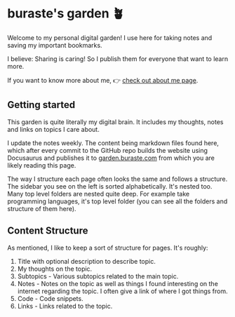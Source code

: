 # buraste's garden 🪴

Welcome to my personal digital garden! I use here for taking notes and saving my important bookmarks.

I believe: Sharing is caring! So I publish them for everyone that want to learn more.

If you want to know more about me, 👉 [check out about me page](https://buraste.com/about-me/).

## Getting started

This garden is quite literally my digital brain. It includes my thoughts, notes and links on topics I care about.

I update the notes weekly. The content being markdown files found here, which after every commit to the GitHub repo builds the website using Docusaurus and publishes it to [garden.buraste.com](https://garden.buraste.com) from which you are likely reading this page.

The way I structure each page often looks the same and follows a structure. The sidebar you see on the left is sorted alphabetically. It's nested too. Many top level folders are nested quite deep. For example take programming languages, it's top level folder (you can see all the folders and structure of them here).

## Content Structure

As mentioned, I like to keep a sort of structure for pages. It's roughly:

1. Title with optional description to describe topic.
2. My thoughts on the topic.
3. Subtopics - Various subtopics related to the main topic.
4. Notes - Notes on the topic as well as things I found interesting on the internet regarding the topic. I often give a link of where I got things from.
5. Code - Code snippets.
6. Links - Links related to the topic.
